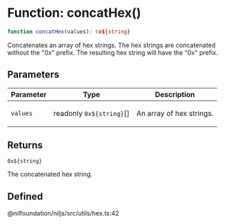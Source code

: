 # Function: concatHex()

```ts
function concatHex(values): 0x${string}
```

Concatenates an array of hex strings. The hex strings are concatenated without the "0x" prefix.
The resulting hex string will have the "0x" prefix.

## Parameters

<table>
<thead>
<tr>
<th>Parameter</th>
<th>Type</th>
<th>Description</th>
</tr>
</thead>
<tbody>
<tr>
<td>

`values`

</td>
<td>

readonly `0x${string}`[]

</td>
<td>

An array of hex strings.

</td>
</tr>
</tbody>
</table>

## Returns

`0x${string}`

The concatenated hex string.

## Defined  
@nilfoundation/niljs/src/utils/hex.ts:42
